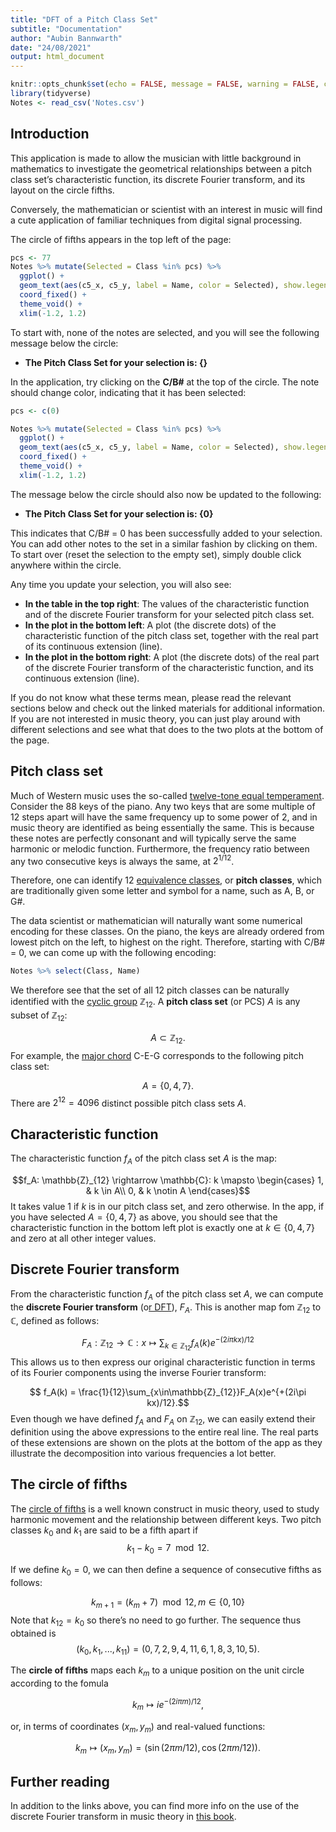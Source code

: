 ```yaml
---
title: "DFT of a Pitch Class Set"
subtitle: "Documentation"
author: "Aubin Bannwarth"
date: "24/08/2021"
output: html_document
---
```


```r
knitr::opts_chunk$set(echo = FALSE, message = FALSE, warning = FALSE, cache = TRUE)
library(tidyverse)
Notes <- read_csv('Notes.csv')
```

## Introduction

This application is made to allow the musician with little background in mathematics to investigate the geometrical relationships between a pitch class set's characteristic function, its discrete Fourier transform, and its layout on the circle fifths.  

Conversely, the mathematician or scientist with an interest in music will find a cute application of familiar techniques from digital signal processing. 

The circle of fifths appears in the top left of the page: 
```r
pcs <- 77
Notes %>% mutate(Selected = Class %in% pcs) %>%
  ggplot() +
  geom_text(aes(c5_x, c5_y, label = Name, color = Selected), show.legend = FALSE) +
  coord_fixed() +
  theme_void() +
  xlim(-1.2, 1.2)
```

To start with, none of the notes are selected, and you will see the following message below the circle:  

* **The Pitch Class Set for your selection is: {}**

In the application, try clicking on the **C/B#** at the top of the circle. The note should change color, indicating that it has been selected:

```r
pcs <- c(0)

Notes %>% mutate(Selected = Class %in% pcs) %>%
  ggplot() +
  geom_text(aes(c5_x, c5_y, label = Name, color = Selected), show.legend = FALSE) +
  coord_fixed() +
  theme_void() +
  xlim(-1.2, 1.2)
```

The message below the circle should also now be updated to the following:  

* **The Pitch Class Set for your selection is: {0}**


This indicates that C/B# = 0 has been successfully added to your selection. You can add other notes to the set in a similar fashion by clicking on them. To start over (reset the selection to the empty set), simply double click anywhere within the circle. 

Any time you update your selection, you will also see:

* **In the table in the top right**: The values of the characteristic function and of the discrete Fourier transform for your selected pitch class set.  
* **In the plot in the bottom left**: A plot (the discrete dots) of the characteristic function of the pitch class set, together with the real part of its continuous extension (line).
* **In the plot in the bottom right**:  A plot (the discrete dots) of the real part of the discrete Fourier transform of the characteristic function, and its continuous extension (line).

If you do not know what these terms mean, please read the relevant sections below and check out the linked materials for additional information. If you are not interested in music theory, you can just play around with different selections and see what that does to the two plots at the bottom of the page.

## Pitch class set

Much of Western music uses the so-called [twelve-tone equal temperament](https://en.wikipedia.org/wiki/12_equal_temperament). Consider the 88 keys of the piano. Any two keys that are some multiple of 12 steps apart will have the same frequency up to some power of 2, and in music theory are identified as being essentially the same. This is because these notes are perfectly consonant and will typically serve the same harmonic or melodic function. Furthermore, the frequency ratio between any two consecutive keys is always the same, at $2^{1/12}$. 

Therefore, one can identify 12 [equivalence classes](https://en.wikipedia.org/wiki/Equivalence_class), or **pitch classes**, which are traditionally given some letter and symbol for a name, such as A, B, or G#. 

The data scientist or mathematician will naturally want some numerical encoding for these classes. On the piano, the keys are already ordered from lowest pitch on the left, to highest on the right. Therefore, starting with C/B# = 0, we can come up with the following encoding:

```r
Notes %>% select(Class, Name)
```

We therefore see that the set of all 12 pitch classes can be naturally identified with the [cyclic group](https://en.wikipedia.org/wiki/Cyclic_group) $\mathbb{Z}_{12}$. A **pitch class set** (or PCS) $A$ is any subset of $\mathbb{Z}_{12}$:

$$A \subset \mathbb{Z}_{12}.$$
For example, the [major chord](https://en.wikipedia.org/wiki/Major_chord) C-E-G corresponds to the following pitch class set:

$$ A = \{0, 4, 7\}. $$
There are $2^{12} = 4096$ distinct possible pitch class sets $A$. 

## Characteristic function

The characteristic function $f_A$ of the pitch class set $A$ is the map:

$$f_A: \mathbb{Z}_{12} \rightarrow \mathbb{C}: k \mapsto \begin{cases} 1, & k \in  A\\ 0, & k \notin A \end{cases}$$ 
It takes value 1 if $k$ is in our pitch class set, and zero otherwise. In the app, if you have selected $A = \{0, 4, 7\}$ as above, you should see that the characteristic function in the bottom left plot is exactly one at $k \in \{0, 4, 7\}$ and zero at all other integer values.  

## Discrete Fourier transform  

From the characteristic function $f_A$ of the pitch class set $A$, we can compute the **discrete Fourier transform** (o[r DFT](https://en.wikipedia.org/wiki/Discrete_Fourier_transform)), $F_A$. This is another map fom  $\mathbb{Z}_{12}$ to $\mathbb{C}$, defined as follows:

$$ F_A: \mathbb{Z}_{12} \rightarrow \mathbb{C}: x \mapsto \sum_{k \in \mathbb{Z}_{12}}f_A(k)e^{-(2i\pi kx)/12}$$
This allows us to then express our original characteristic function in terms of its Fourier components  using the inverse Fourier transform:

$$ f_A(k) = \frac{1}{12}\sum_{x\in\mathbb{Z}_{12}}F_A(x)e^{+(2i\pi kx)/12}.$$
Even though we have defined $f_A$ and $F_A$ on $\mathbb{Z}_{12}$, we can easily extend their definition using the above expressions to the entire real line. The real parts of these extensions are shown on the plots at the bottom of the app as they illustrate the decomposition into various frequencies a lot better.

## The circle of fifths

The [circle of fifths](https://en.wikipedia.org/wiki/Circle_of_fifths) is a well known construct in music theory, used to study harmonic movement and the relationship between different keys. Two pitch classes $k_0$ and $k_1$ are said to be a fifth apart if 
$$k_1 - k_0 = 7 \mod 12.$$

If we define $k_0 = 0$, we can then define a sequence of consecutive fifths as follows:

$$k_{m+1} = (k_m + 7)\mod 12,\, m \in\{0, 10\}$$
Note that $k_{12}=k_0$ so there's no need to go further.
The sequence thus obtained is 
$$(k_0, k_1, ..., k_{11}) = (0, 7, 2, 9, 4, 11, 6, 1, 8, 3, 10, 5).$$

The **circle of fifths** maps each $k_m$ to a unique position on the unit circle according to the fomula

$$k_m \mapsto ie^{-(2i\pi m)/12},$$

or, in terms of coordinates $(x_m, y_m)$ and real-valued functions:

$$k_m \mapsto (x_m, y_m) = \left(\sin(2\pi m/12),\, \cos(2\pi  m/12)\right).$$  

## Further reading

In addition to the links above, you can find more info on the use of the discrete Fourier transform in music theory in [this book](https://www.springer.com/gp/book/9783319455808).
